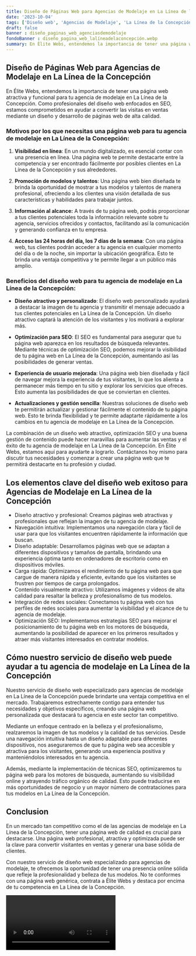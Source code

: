 ```yaml
---
title: Diseño de Páginas Web para Agencias de Modelaje en La Línea de la Concepción
date: '2023-10-04'
tags: ['Diseño web', 'Agencias de Modelaje', 'La Línea de la Concepción']
draft: false
banner : diseño_paginas_web_agenciasdemodelaje
fondoBanner : diseño_pagina_web_lalíneadelaconcepción.webp
summary: En Élite Webs, entendemos la importancia de tener una página web atractiva y funcional para tu agencia de modelaje en La Línea de la Concepción. Como profesionales del diseño web enfocados en SEO, estamos comprometidos en ayudar a convertir las visitas en ventas mediante un diseño y desarrollo de páginas web de alta calidad.
---
```


## Diseño de Páginas Web para Agencias de Modelaje en La Línea de la Concepción

En Élite Webs, entendemos la importancia de tener una página web atractiva y funcional para tu agencia de modelaje en La Línea de la Concepción. Como profesionales del diseño web enfocados en SEO, estamos comprometidos en ayudar a convertir las visitas en ventas mediante un diseño y desarrollo de páginas web de alta calidad.

### Motivos por los que necesitas una página web para tu agencia de modelaje en La Línea de la Concepción:

1. **Visibilidad en línea**: En un mundo digitalizado, es esencial contar con una presencia en línea. Una página web te permite destacarte entre la competencia y ser encontrado fácilmente por posibles clientes en La Línea de la Concepción y sus alrededores.

2. **Promoción de modelos y talentos**: Una página web bien diseñada te brinda la oportunidad de mostrar a tus modelos y talentos de manera profesional, ofreciendo a los clientes una visión detallada de sus características y habilidades para trabajar juntos.

3. **Información al alcance:** A través de tu página web, podrás proporcionar a tus clientes potenciales toda la información relevante sobre tu agencia, servicios ofrecidos y contactos, facilitando así la comunicación y generando confianza en tu empresa.

4. **Acceso las 24 horas del día, los 7 días de la semana**: Con una página web, tus clientes podrán acceder a tu agencia en cualquier momento del día o de la noche, sin importar la ubicación geográfica. Esto te brinda una ventaja competitiva y te permite llegar a un público más amplio.

### Beneficios del diseño web para tu agencia de modelaje en La Línea de la Concepción:

- **Diseño atractivo y personalizado**: El diseño web personalizado ayudará a destacar la imagen de tu agencia y transmitir el mensaje adecuado a tus clientes potenciales en La Línea de la Concepción. Un diseño atractivo captará la atención de los visitantes y los motivará a explorar más.

- **Optimización para SEO**: El SEO es fundamental para asegurar que tu página web aparezca en los resultados de búsqueda relevantes. Mediante técnicas de optimización SEO, podemos mejorar la visibilidad de tu página web en La Línea de la Concepción, aumentando así las posibilidades de generar ventas.

- **Experiencia de usuario mejorada**: Una página web bien diseñada y fácil de navegar mejora la experiencia de tus visitantes, lo que los alienta a permanecer más tiempo en tu sitio y explorar los servicios que ofreces. Esto aumenta las posibilidades de que se conviertan en clientes.

- **Actualizaciones y gestión sencilla**: Nuestras soluciones de diseño web te permitirán actualizar y gestionar fácilmente el contenido de tu página web. Esto te brinda flexibilidad y te permite adaptarte rápidamente a los cambios en tu agencia de modelaje en La Línea de la Concepción.

La combinación de un diseño web atractivo, optimización SEO y una buena gestión de contenido puede hacer maravillas para aumentar las ventas y el éxito de tu agencia de modelaje en La Línea de la Concepción. En Élite Webs, estamos aquí para ayudarte a lograrlo. Contáctanos hoy mismo para discutir tus necesidades y comenzar a crear una página web que te permitirá destacarte en tu profesión y ciudad.

<GifSeo />

<Cta />

## Los elementos clave del diseño web exitoso para Agencias de Modelaje en La Línea de la Concepción

- Diseño atractivo y profesional: Creamos páginas web atractivas y profesionales que reflejan la imagen de tu agencia de modelaje.
- Navegación intuitiva: Implementamos una navegación clara y fácil de usar para que los visitantes encuentren rápidamente la información que buscan.
- Diseño adaptable: Desarrollamos páginas web que se adaptan a diferentes dispositivos y tamaños de pantalla, brindando una experiencia óptima tanto en ordenadores de escritorio como en dispositivos móviles.
- Carga rápida: Optimizamos el rendimiento de tu página web para que cargue de manera rápida y eficiente, evitando que los visitantes se frustren por tiempos de carga prolongados.
- Contenido visualmente atractivo: Utilizamos imágenes y videos de alta calidad para resaltar la belleza y profesionalismo de tus modelos.
- Integración de redes sociales: Conectamos tu página web con tus perfiles de redes sociales para aumentar la visibilidad y el alcance de tu agencia de modelaje.
- Optimización SEO: Implementamos estrategias SEO para mejorar el posicionamiento de tu página web en los motores de búsqueda, aumentando la posibilidad de aparecer en los primeros resultados y atraer más visitantes interesados en contratar modelos.

## Cómo nuestro servicio de diseño web puede ayudar a tu agencia de modelaje en La Línea de la Concepción

Nuestro servicio de diseño web especializado para agencias de modelaje en La Línea de la Concepción puede brindarte una ventaja competitiva en el mercado. Trabajaremos estrechamente contigo para entender tus necesidades y objetivos específicos, creando una página web personalizada que destacará tu agencia en este sector tan competitivo.

Mediante un enfoque centrado en la belleza y el profesionalismo, realzaremos la imagen de tus modelos y la calidad de tus servicios. Desde una navegación intuitiva hasta un diseño adaptable para diferentes dispositivos, nos aseguraremos de que tu página web sea accesible y atractiva para los visitantes, generando una experiencia positiva y manteniéndolos interesados en tu agencia.

Además, mediante la implementación de técnicas SEO, optimizaremos tu página web para los motores de búsqueda, aumentando su visibilidad online y atrayendo tráfico orgánico de calidad. Esto puede traducirse en más oportunidades de negocio y un mayor número de contrataciones para tus modelos en La Línea de la Concepción.

## Conclusion

En un mercado tan competitivo como el de las agencias de modelaje en La Línea de la Concepción, tener una página web de calidad es crucial para destacarse. Una página web profesional, atractiva y optimizada puede ser la clave para convertir visitantes en ventas y generar una base sólida de clientes. 

Con nuestro servicio de diseño web especializado para agencias de modelaje, te ofrecemos la oportunidad de tener una presencia online sólida que refleje la profesionalidad y belleza de tus modelos. No te conformes con una página web genérica, contrata a Élite Webs y destaca por encima de tu competencia en La Línea de la Concepción.

<Video />

<CtaBot job='Agencias de Modelaje' city='La Línea de la Concepción'/>

<Gmaps query='La Línea de la Concepción+españa+maps' />